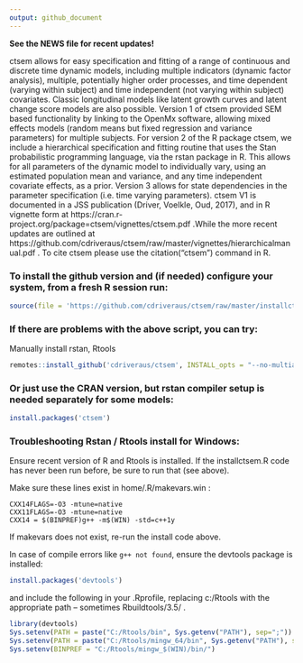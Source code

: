 ```yaml
---
output: github_document
---
```


<!-- README.md is generated from README.Rmd. Please edit that file -->

<!-- [![Build Status](https://travis-ci.org/cdriveraus/ctsem.svg?branch=master)](https://travis-ci.org/cdriveraus/ctsem) -->

**See the NEWS file for recent updates!**

ctsem allows for easy specification and fitting of a range of continuous and discrete time dynamic models, including multiple indicators (dynamic factor analysis), multiple, potentially higher order processes, and time dependent (varying within subject) and time independent (not varying within subject) covariates. Classic longitudinal models like latent growth curves and latent change score models are also possible.  Version 1 of ctsem provided SEM based functionality by linking to the OpenMx software, allowing mixed effects models (random means but fixed regression and variance parameters) for multiple subjects. For version 2 of the R package ctsem, we include a hierarchical specification and fitting routine that uses the Stan probabilistic programming language, via the rstan package in R. This allows for all parameters of the dynamic model to individually vary, using an estimated population mean and variance, and any time independent covariate effects, as a prior. Version 3 allows for state dependencies in the parameter specification (i.e. time varying parameters). ctsem V1 is documented in a JSS publication (Driver, Voelkle, Oud, 2017), and in R vignette form at https://cran.r-project.org/package=ctsem/vignettes/ctsem.pdf .While the more recent updates are outlined at https://github.com/cdriveraus/ctsem/raw/master/vignettes/hierarchicalmanual.pdf . To cite ctsem please use the citation("ctsem") command in R.

### To install the github version and (if needed) configure your system, from a fresh R session run:
```r
source(file = 'https://github.com/cdriveraus/ctsem/raw/master/installctsem.R')
```

### If there are problems with the above script, you can try:
Manually install rstan, Rtools
```r
remotes::install_github('cdriveraus/ctsem', INSTALL_opts = "--no-multiarch", dependencies = c("Depends", "Imports"))
```

### Or just use the CRAN version, but rstan compiler setup is needed separately for some models:
```r
install.packages('ctsem')
```


### Troubleshooting Rstan / Rtools install for Windows:

Ensure recent version of R and Rtools is installed.
If the installctsem.R code has never been run before, be sure to run that (see above).

Make sure these lines exist in home/.R/makevars.win :

```
CXX14FLAGS=-O3 -mtune=native
CXX11FLAGS=-O3 -mtune=native
CXX14 = $(BINPREF)g++ -m$(WIN) -std=c++1y
```

If makevars does not exist, re-run the install code above.

In case of compile errors like `g++ not found`, ensure the devtools package is installed:

```r
install.packages('devtools')
```

and include the following in your .Rprofile, replacing c:/Rtools with the appropriate path -- sometimes Rbuildtools/3.5/ . 

```r
library(devtools)
Sys.setenv(PATH = paste("C:/Rtools/bin", Sys.getenv("PATH"), sep=";"))
Sys.setenv(PATH = paste("C:/Rtools/mingw_64/bin", Sys.getenv("PATH"), sep=";"))
Sys.setenv(BINPREF = "C:/Rtools/mingw_$(WIN)/bin/")
```
